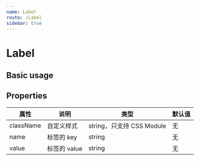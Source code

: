 ```yaml
---
name: Label
route: /Label
sidebar: true
---
```



# Label

## Basic usage

<Playground>
  <Label name="name" value="value" />
</Playground>

## Properties

| 属性 | 说明 | 类型 | 默认值 |
| ---- | ---- | ---- | ---- |
| className | 自定义样式 | string，只支持 CSS Module | 无 |
| name | 标签的 key | string | 无 |
| value | 标签的 value | string | 无 |
